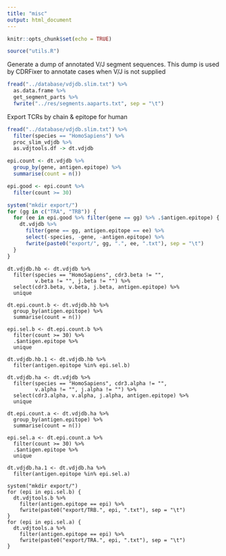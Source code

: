 ```yaml
---
title: "misc"
output: html_document
---
```


```r
knitr::opts_chunk$set(echo = TRUE)
```

```r
source("utils.R")
```

Generate a dump of annotated V/J segment sequences. This dump is used by CDRFixer to annotate cases when V/J is not supplied

```r
fread("../database/vdjdb.slim.txt") %>%
  as.data.frame %>%
  get_segment_parts %>%
  fwrite("../res/segments.aaparts.txt", sep = "\t")
```

Export TCRs by chain & epitope for human

```r
fread("../database/vdjdb.slim.txt") %>%
  filter(species == "HomoSapiens") %>%
  proc_slim_vdjdb %>%
  as.vdjtools.df -> dt.vdjdb

epi.count <- dt.vdjdb %>%
  group_by(gene, antigen.epitope) %>%
  summarise(count = n())

epi.good <- epi.count %>%
  filter(count >= 30)

system("mkdir export/")
for (gg in c("TRA", "TRB")) {
  for (ee in epi.good %>% filter(gene == gg) %>% .$antigen.epitope) {
    dt.vdjdb %>% 
      filter(gene == gg, antigen.epitope == ee) %>%
      select(-species, -gene, -antigen.epitope) %>%
      fwrite(paste0("export/", gg, ".", ee, ".txt"), sep = "\t")
  }
}
```
```
dt.vdjdb.hb <- dt.vdjdb %>%
  filter(species == "HomoSapiens", cdr3.beta != "", 
         v.beta != "", j.beta != "") %>%
  select(cdr3.beta, v.beta, j.beta, antigen.epitope) %>%
  unique

dt.epi.count.b <- dt.vdjdb.hb %>%
  group_by(antigen.epitope) %>%
  summarise(count = n())

epi.sel.b <- dt.epi.count.b %>% 
  filter(count >= 30) %>% 
  .$antigen.epitope %>%
  unique

dt.vdjdb.hb.1 <- dt.vdjdb.hb %>%
  filter(antigen.epitope %in% epi.sel.b)

dt.vdjdb.ha <- dt.vdjdb %>%
  filter(species == "HomoSapiens", cdr3.alpha != "",
         v.alpha != "", j.alpha != "") %>%
  select(cdr3.alpha, v.alpha, j.alpha, antigen.epitope) %>%
  unique

dt.epi.count.a <- dt.vdjdb.ha %>%
  group_by(antigen.epitope) %>%
  summarise(count = n())

epi.sel.a <- dt.epi.count.a %>% 
  filter(count >= 30) %>% 
  .$antigen.epitope %>%
  unique

dt.vdjdb.ha.1 <- dt.vdjdb.ha %>%
  filter(antigen.epitope %in% epi.sel.a)

system("mkdir export/")
for (epi in epi.sel.b) {
  dt.vdjtools.b %>% 
    filter(antigen.epitope == epi) %>%
    fwrite(paste0("export/TRB.", epi, ".txt"), sep = "\t")
}
for (epi in epi.sel.a) {
  dt.vdjtools.a %>% 
    filter(antigen.epitope == epi) %>%
    fwrite(paste0("export/TRA.", epi, ".txt"), sep = "\t")
}
```